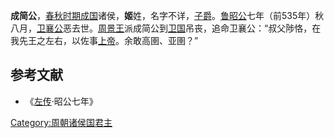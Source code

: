 '''成简公'''，[[春秋时期|春秋时期]][[成国|成国]]诸侯，'''姬'''姓，名字不详，[[子爵|子爵]]。[[鲁昭公|鲁昭公]]七年（前535年）秋八月，[[卫襄公|卫襄公]]恶去世。[[周景王|周景王]]派成简公到[[卫国|卫国]]吊丧，追命卫襄公：“叔父陟恪，在我先王之左右，以佐事[[上帝|上帝]]。余敢高圉、亚圉？”

{{start box}}
{{s-before|[[成肅公|成肅公]]}}
{{s-title|[[成国|成国]]国君|—}}
{{s-after|[[成桓公|成桓公]]}}
{{end box}}
==参考文献==
*《[[左传|左传]]·昭公七年》

[[Category:周朝诸侯国君主|Category:周朝诸侯国君主]]